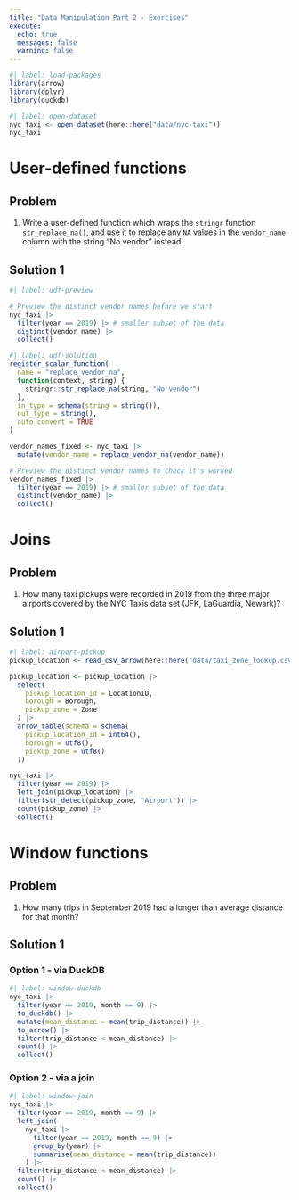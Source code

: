 ```yaml
---
title: "Data Manipulation Part 2 - Exercises"
execute:
  echo: true
  messages: false
  warning: false
---
```


```r
#| label: load-packages
library(arrow)
library(dplyr)
library(duckdb)
```

```r
#| label: open-dataset
nyc_taxi <- open_dataset(here::here("data/nyc-taxi"))
nyc_taxi
```


::: {#exercise-udfs .callout-tip}
# User-defined functions

::: panel-tabset
## Problem

1.  Write a user-defined function which wraps the `stringr` function `str_replace_na()`, and use it to replace any `NA` values in the `vendor_name` column with the string "No vendor" instead.

## Solution 1

```r
#| label: udf-preview

# Preview the distinct vendor names before we start
nyc_taxi |>
  filter(year == 2019) |> # smaller subset of the data
  distinct(vendor_name) |>
  collect()
```

```r
#| label: udf-solution
register_scalar_function(
  name = "replace_vendor_na",
  function(context, string) {
    stringr::str_replace_na(string, "No vendor")
  },
  in_type = schema(string = string()),
  out_type = string(),
  auto_convert = TRUE
)

vendor_names_fixed <- nyc_taxi |>
  mutate(vendor_name = replace_vendor_na(vendor_name)) 

# Preview the distinct vendor names to check it's worked
vendor_names_fixed |>
  filter(year == 2019) |> # smaller subset of the data
  distinct(vendor_name) |>
  collect()
```
:::
:::



::: {#exercise-joins .callout-tip}
# Joins

::: panel-tabset
## Problem

1.  How many taxi pickups were recorded in 2019 from the three major airports covered by the NYC Taxis data set (JFK, LaGuardia, Newark)?

## Solution 1

```r
#| label: airport-pickup
pickup_location <- read_csv_arrow(here::here("data/taxi_zone_lookup.csv"))

pickup_location <- pickup_location |>
  select(
    pickup_location_id = LocationID,
    borough = Borough,
    pickup_zone = Zone
  ) |>
  arrow_table(schema = schema(
    pickup_location_id = int64(),
    borough = utf8(),
    pickup_zone = utf8()
  ))

nyc_taxi |>
  filter(year == 2019) |>
  left_join(pickup_location) |>
  filter(str_detect(pickup_zone, "Airport")) |>
  count(pickup_zone) |>
  collect()
```
:::
:::

::: {#exercise-window .callout-tip}
# Window functions

::: panel-tabset
## Problem

1.  How many trips in September 2019 had a longer than average distance for that month?

## Solution 1

### Option 1 - via DuckDB

```r
#| label: window-duckdb
nyc_taxi |>
  filter(year == 2019, month == 9) |>
  to_duckdb() |>
  mutate(mean_distance = mean(trip_distance)) |>
  to_arrow() |>
  filter(trip_distance < mean_distance) |>
  count() |>
  collect()
```

### Option 2 - via a join

```r
#| label: window-join
nyc_taxi |>
  filter(year == 2019, month == 9) |>
  left_join(
    nyc_taxi |>
      filter(year == 2019, month == 9) |>
      group_by(year) |>
      summarise(mean_distance = mean(trip_distance))
    ) |>
  filter(trip_distance < mean_distance) |>
  count() |>
  collect()
```
:::
:::
